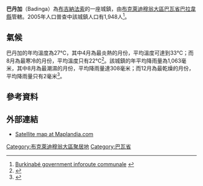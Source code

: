 {{Infobox settlement
|name = 巴丹加
|settlement_type = 
|native_name = Badinga
|nickname = 
|image_skyline = 
|image_size = 
|image_caption =
|image_flag = 
|image_seal = 
|seal_size =
|image_map = 
|map_caption = 
|pushpin_map = Burkina Faso
|pushpin_map_caption = 巴丹加在布基納法索的位置
|coordinates_region = 
|subdivision_type = 國家
|subdivision_name = {{flag|Burkina Faso}}
|subdivision_type1 = 大區
|subdivision_name1 = [[布克萊迪穆翁大區|布克萊迪穆翁大區]]
|subdivision_type2 = [[布吉納法索行政區劃|省]]
|subdivision_name2 = [[巴瓦省|巴瓦省]]
|subdivision_type3 = [[縣_(布吉納法索)|縣]]
|subdivision_name3 = [[巴拉韋縣|巴拉韋縣]]
|leader_title = 
|leader_name = 
|established_title = 
|established_date = 
|area_total_km2 = 
|population_as_of = 2005
|population_footnotes =
|population_total = 1,948
|population_density_km2 =
|population_blank1_title = 民族
|population_blank1 = 
|timezone =GMT
|coordinates_display = inline,title
|utc_offset = +0
|latd=12
|latm=22
|lats=00
|latNS=N
|longd=4
|longm=12
|longs=00
|longEW=W
|website = 
}}

'''巴丹加'''（Badinga）為[[布吉納法索|布吉納法索]]的一座城鎮，由[[布克萊迪穆翁大區|布克萊迪穆翁大區]][[巴瓦省|巴瓦省]][[巴拉韋縣|巴拉韋縣]]管轄。2005年人口普查中該城鎮人口有1,948人<ref>[http://www.inforoute-communale.gov.bf/list_vill/bm.htm Burkinabé government inforoute communale] {{webarchive|url=https://web.archive.org/web/20080124133758/http://www.inforoute-communale.gov.bf/list_vill/bm.htm |date=2008-01-24 }}</ref>。

==氣候==
巴丹加的年均溫度為27℃，其中4月為最炎熱的月份，平均溫度可達到33℃；而8月為最寒冷的月份，平均溫度只有22℃<ref name = "nasa">{{cite web|url=http://neo.sci.gsfc.nasa.gov/dataset_index.php|title=NASA Earth Observations Data Set Index|publisher=NASA|accessdate=2016-01-30|archive-date=2020-05-11|archive-url=https://web.archive.org/web/20200511075542/https://neo.sci.gsfc.nasa.gov/dataset_index.php|dead-url=no}}</ref>。該城鎮的年平均降雨量為1,063毫米，其中8月為最潮濕的月份，平均降雨量達308毫米；而12月為最乾燥的月份，平均降雨量只有2毫米<ref name = "nasarain">{{cite web|url=http://neo.sci.gsfc.nasa.gov/view.php?datasetId=TRMM_3B43M&year=2014|title=NASA Earth Observations: Rainfall (1 month - TRMM)|publisher=NASA|accessdate=2016-01-30|archive-date=2019-04-19|archive-url=https://web.archive.org/web/20190419091014/https://neo.sci.gsfc.nasa.gov/view.php?datasetId=TRMM_3B43M&year=2014|dead-url=no}}</ref>。

==參考資料==
{{Reflist}}

==外部連結==
*[http://www.maplandia.com/burkina-faso/kossi/balave/badinga/ Satellite map at Maplandia.com] {{Wayback|url=http://www.maplandia.com/burkina-faso/kossi/balave/badinga/ |date=20160303202821 }}

{{DEFAULTSORT:Badinga}}
[[Category:布克萊迪穆翁大區聚居地|Category:布克萊迪穆翁大區聚居地]]
[[Category:巴瓦省|Category:巴瓦省]]


{{BurkinaFaso-geo-stub}}